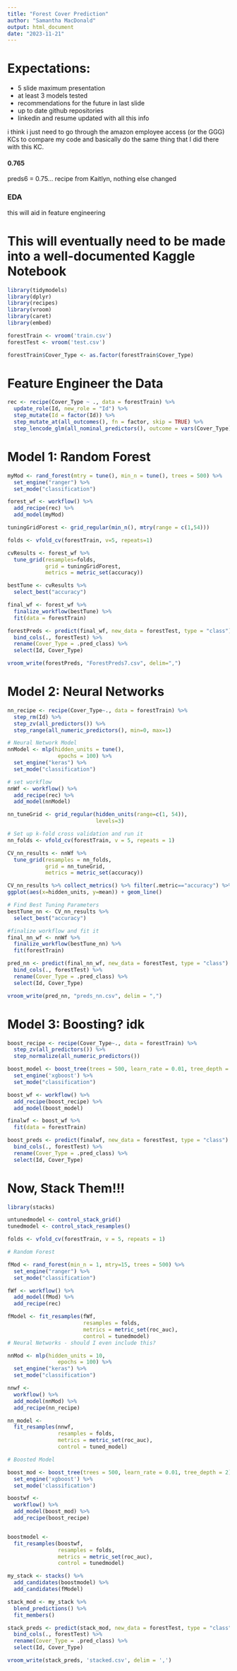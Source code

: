 ```yaml
---
title: "Forest Cover Prediction"
author: "Samantha MacDonald" 
output: html_document
date: "2023-11-21"
---
```


# Expectations: 
- 5 slide maximum presentation 
- at least 3 models tested 
- recommendations for the future in last slide 
- up to date github repositories 
- linkedin and resume updated with all this info

i think i just need to go through the amazon employee access (or the GGG) KCs to compare my code and basically do the same thing that I did there with this KC. 

#### 0.765 #### 


preds6 = 0.75... recipe from Kaitlyn, nothing else changed 


###########
### EDA ###
########### 

this will aid in feature engineering 


# This will eventually need to be made into a well-documented Kaggle Notebook # 

```r
library(tidymodels)
library(dplyr)
library(recipes)
library(vroom)
library(caret)
library(embed)

forestTrain <- vroom('train.csv')
forestTest <- vroom('test.csv')

forestTrain$Cover_Type <- as.factor(forestTrain$Cover_Type)
```


# Feature Engineer the Data 
```r
rec <- recipe(Cover_Type ~ ., data = forestTrain) %>%
  update_role(Id, new_role = "Id") %>%
  step_mutate(Id = factor(Id)) %>%
  step_mutate_at(all_outcomes(), fn = factor, skip = TRUE) %>% 
  step_lencode_glm(all_nominal_predictors(), outcome = vars(Cover_Type))
```

# Model 1: Random Forest 
```r
myMod <- rand_forest(mtry = tune(), min_n = tune(), trees = 500) %>% 
  set_engine("ranger") %>% 
  set_mode("classification") 

forest_wf <- workflow() %>% 
  add_recipe(rec) %>% 
  add_model(myMod) 

tuningGridForest <- grid_regular(min_n(), mtry(range = c(1,54))) 

folds <- vfold_cv(forestTrain, v=5, repeats=1) 

cvResults <- forest_wf %>% 
  tune_grid(resamples=folds, 
            grid = tuningGridForest, 
            metrics = metric_set(accuracy))

bestTune <- cvResults %>% 
  select_best("accuracy") 

final_wf <- forest_wf %>% 
  finalize_workflow(bestTune) %>% 
  fit(data = forestTrain) 

forestPreds <- predict(final_wf, new_data = forestTest, type = "class") %>%
  bind_cols(., forestTest) %>%
  rename(Cover_Type = .pred_class) %>%
  select(Id, Cover_Type)

vroom_write(forestPreds, "ForestPreds7.csv", delim=",")
```


# Model 2: Neural Networks
```r
nn_recipe <- recipe(Cover_Type~., data = forestTrain) %>%
  step_rm(Id) %>%
  step_zv(all_predictors()) %>% 
  step_range(all_numeric_predictors(), min=0, max=1) 

# Neural Network Model
nnModel <- mlp(hidden_units = tune(),
                epochs = 100) %>% 
  set_engine("keras") %>%
  set_mode("classification")

# set workflow
nnWf <- workflow() %>%
  add_recipe(rec) %>%
  add_model(nnModel)

nn_tuneGrid <- grid_regular(hidden_units(range=c(1, 54)),
                            levels=3)

# Set up k-fold cross validation and run it
nn_folds <- vfold_cv(forestTrain, v = 5, repeats = 1)

CV_nn_results <- nnWf %>%
  tune_grid(resamples = nn_folds,
            grid = nn_tuneGrid,
            metrics = metric_set(accuracy))

CV_nn_results %>% collect_metrics() %>% filter(.metric=="accuracy") %>%
ggplot(aes(x=hidden_units, y=mean)) + geom_line()

# Find Best Tuning Parameters
bestTune_nn <- CV_nn_results %>%
  select_best("accuracy")

#finalize workflow and fit it
final_nn_wf <- nnWf %>%
  finalize_workflow(bestTune_nn) %>%
  fit(forestTrain)

pred_nn <- predict(final_nn_wf, new_data = forestTest, type = "class") %>%
  bind_cols(., forestTest) %>%
  rename(Cover_Type = .pred_class) %>%
  select(Id, Cover_Type)

vroom_write(pred_nn, "preds_nn.csv", delim = ",")
```



# Model 3: Boosting? idk 

```r
boost_recipe <- recipe(Cover_Type~., data = forestTrain) %>% 
  step_zv(all_predictors()) %>% 
  step_normalize(all_numeric_predictors()) 

boost_model <- boost_tree(trees = 500, learn_rate = 0.01, tree_depth = 2) %>% 
  set_engine('xgboost') %>% 
  set_mode("classification") 

boost_wf <- workflow() %>% 
  add_recipe(boost_recipe) %>% 
  add_model(boost_model) 

finalwf <- boost_wf %>% 
  fit(data = forestTrain) 

boost_preds <- predict(finalwf, new_data = forestTest, type = "class") %>%
  bind_cols(., forestTest) %>%
  rename(Cover_Type = .pred_class) %>%
  select(Id, Cover_Type)
```



# Now, Stack Them!!! 

```r
library(stacks) 

untunedmodel <- control_stack_grid()
tunedmodel <- control_stack_resamples()

folds <- vfold_cv(forestTrain, v = 5, repeats = 1) 

# Random Forest 

fMod <- rand_forest(min_n = 1, mtry=15, trees = 500) %>% 
  set_engine("ranger") %>% 
  set_mode("classification") 

fWf <- workflow() %>% 
  add_model(fMod) %>% 
  add_recipe(rec) 

fModel <- fit_resamples(fWf, 
                        resamples = folds, 
                        metrics = metric_set(roc_auc), 
                        control = tunedmodel) 
# Neural Networks - should I even include this? 

nnMod <- mlp(hidden_units = 10,
                epochs = 100) %>%
  set_engine("keras") %>%
  set_mode("classification")

nnwf <- 
  workflow() %>%
  add_model(nnMod) %>%
  add_recipe(nn_recipe)

nn_model <-
  fit_resamples(nnwf,
                resamples = folds,
                metrics = metric_set(roc_auc),
                control = tuned_model)

# Boosted Model 

boost_mod <- boost_tree(trees = 500, learn_rate = 0.01, tree_depth = 2) %>%
  set_engine('xgboost') %>%
  set_mode('classification')

boostwf <- 
  workflow() %>%
  add_model(boost_mod) %>%
  add_recipe(boost_recipe)


boostmodel <-
  fit_resamples(boostwf,
                resamples = folds,
                metrics = metric_set(roc_auc),
                control = tunedmodel)

my_stack <- stacks() %>% 
  add_candidates(boostmodel) %>% 
  add_candidates(fModel) 

stack_mod <- my_stack %>% 
  blend_predictions() %>% 
  fit_members() 

stack_preds <- predict(stack_mod, new_data = forestTest, type = "class") %>%
  bind_cols(., forestTest) %>%
  rename(Cover_Type = .pred_class) %>%
  select(Id, Cover_Type)

vroom_write(stack_preds, 'stacked.csv', delim = ',')
```






